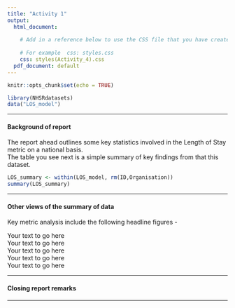 ---
title: "Activity 1"
output:
  html_document:
    
    # Add in a reference below to use the CSS file that you have created separately
    
    # For example  css: styles.css
    css: styles(Activity_4).css
  pdf_document: default
---

```{r setup, include=FALSE}
knitr::opts_chunk$set(echo = TRUE)
```

<!-- Activity 4 : Switch some of the code below so that it uses a combination of traditional Markdown as well as HTML.  The first heading has been changed for you, as has the evolution of the 'span' tag, replacing 'p' tags -->

```{r, include =FALSE}
library(NHSRdatasets)
data("LOS_model")
```

***

####  Background of report

<span>
The report ahead outlines some key statistics involved in the Length of Stay metric on a national basis.    
The table you see next is a simple summary of key findings from that this dataset.  
</span>


```{r, include =TRUE}
LOS_summary <- within(LOS_model, rm(ID,Organisation)) 
summary(LOS_summary)
```

*** 

<h4> Other views of the summary of data </h4>

<span>
Key metric analysis include the following headline figures -
</span>




 Your text to go here  
 Your text to go here   
 Your text to go here  
 Your text to go here  
 Your text to go here  


***

<h4> Closing report remarks </h4>



***

</body> 




